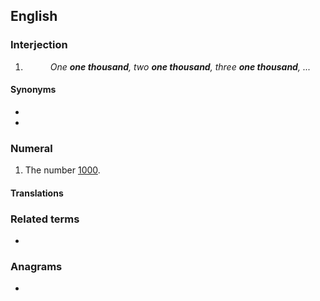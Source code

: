 ==English==

===Interjection===
{{en-interj}}

# {{non-gloss definition|Used in a common [[chronometric]] counting scheme, in which each iteration is sequentially numbered and supposed to be approximately one [[second]] in length.}}
#: ''One '''one thousand''', two '''one thousand''', three '''one thousand''', ...''

====Synonyms====
* {{l|en|Mississippi}}
* {{l|en|alligator}}

===Numeral===
{{head|en|numeral}}

# {{cln|en|cardinal numbers}} The number [[1000]].

====Translations====
{{trans-see|cardinal number 1000|thousand}}

===Related terms===
* {{l|en|thousand}}

===Anagrams===
* {{anagrams|en|a=adehnnoostu|thousand one}}